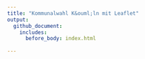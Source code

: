 ```yaml
---
title: "Kommunalwahl K&ouml;ln mit Leaflet"
output:
  github_document:
    includes:
      before_body: index.html
  
---
```


